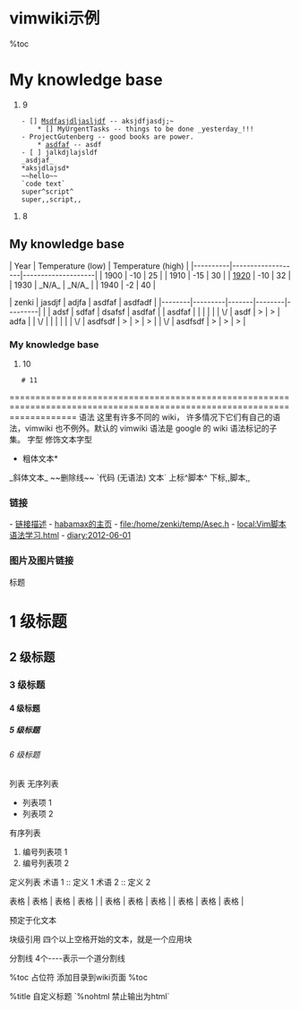 = vimwiki示例 =

%toc

= My knowledge base = 
# 9
    - [] [[Msdfasjdljasljdf]] -- aksjdfjasdj;~
        * [] MyUrgentTasks -- things to be done _yesterday_!!!
    - ProjectGutenberg -- good books are power.
        * [[asdfaf]] -- asdf
    - [ ] jalkdjlajsldf
    _asdjaf_
    *aksjdlajsd*
    ~~hello~~
    `code text`
    super^script^
    super,,script,,
# 8

== My knowledge base ==

| Year     | Temperature (low) | Temperature (high) |
|----------|-------------------|--------------------|
| 1900     | -10               | 25                 |
| 1910     | -15               | 30                 |
| [[1920]] | -10               | 32                 |
| 1930     | _N/A_             | _N/A_              |
| 1940     | -2                | 40                 |


| zenki  | jasdjf  | adjfa | asdfaf | asdfadf |
|--------|---------|-------|--------|---------|
|        | adsf    | sdfaf | dsafsf | asdfaf  |
| asdfaf |         |       |        |         |
| \/     | asdf    | >     | >      | adfa    |
| \/     |         |       |        |         |
| \/     | asdfsdf | >     | >      | >       |
| \/     | asdfsdf | >     | >      | >       |


=== My knowledge base ===
# 10
    # 11
{{{ >
  Tyger! Tyger! burning bright
   In the forests of the night,
    What immortal hand or eye
     Could frame thy fearful symmetry?
  In what distant deeps or skies
   Burnt the fire of thine eyes?
    On what wings dare he aspire?
     What the hand dare sieze the fire?
}}}


=========================================================================================================================
语法
这里有许多不同的 wiki， 许多情况下它们有自己的语法，vimwiki 也不例外。默认的 vimwiki 语法是 google 的 wiki 语法标记的子集。
字型
修饰文本字型

*粗体文本*
_斜体文本_
~~删除线~~
`代码 (无语法) 文本`
上标^脚本^
下标,,脚本,,

=== 链接 ===
- [[链接源地址|链接描述]]
- [[http://habamax.ru/blog|habamax的主页]]
- [[file:/home/zenki/temp/Asec.h]]
- [[local:Vim脚本语法学习.html]]
- [[diary:2012-06-01]]
=== 图片及图片链接 ===
{{http:pic/paboymoira.jpg}}
{{http://www.icodeit.org/wp-content/uploads/2012/01/clip_image002.jpg|graphviz}}

标题
= 1 级标题 =
== 2 级标题 ==
=== 3 级标题 ===
==== 4 级标题 ====
===== 5 级标题 =====
====== 6 级标题 ======

列表
无序列表
* 列表项 1 
* 列表项 2

有序列表
# 编号列表项 1
# 编号列表项 2

定义列表
术语 1 :: 定义 1
术语 2 :: 定义 2

表格
| 表格 | 表格 | 表格 |
| 表格 | 表格 | 表格 |
| 表格 | 表格 | 表格 |

预定于化文本
{{{文本}}}

块级引用
四个以上空格开始的文本，就是一个应用块

分割线
4个----表示一个道分割线

%toc 占位符
添加目录到wiki页面 %toc 

%title 自定义标题
`%nohtml 禁止输出为html`
